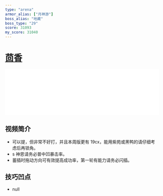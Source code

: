 ```yaml
---
type: "arena"
armor_alias: ["月神游"]
boss_alias: "地藏"
boss_type: "29"
score: 31093
my_score: 31040
---
```


# [茴香](https://www.bilibili.com/video/BV1iJ411R7Uf)

<iframe
  src="//player.bilibili.com/player.html?aid=77061784&bvid=BV1iJ411R7Uf&cid=131809063&page=1"
  scrolling="no"
  border="0"
  frameborder="no"
  framespacing="0"
  allowfullscreen
  width="100%"
></iframe>

## 视频简介

- 可以提，但非常不好打，并且本周版更有 19cx，能用紫苑或黑鸭的请仔细考虑后再锁角。
- s 神恩请务必普中凹暴击率。
- 蓄插时拖动方向可有效提高成功率，第一轮有能力请务必闪插。

## 技巧凹点

- null
